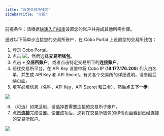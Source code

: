```yaml
---
title: "设置交易所钱包"
sidebarTitle: "介绍"
---
```


<Note>前提条件：请根据[快速入门指南](/cn/portal/quick-start-guide)设置您的账户并完成其他所需步骤。</Note>

通过以下简单步连接您的交易所账户，在 Cobo Portal 上设置您的交易所钱包：

1) 登录 Cobo Portal。
2) 点击 <img src="/cn/images/exchange-wallet/ew3.svg" className="icon"></img>，然后选择**交易所钱包**。
3) 点击 **+ 交易所账户**，或者点击特定交易所下的**连接账户**。
4) 前往交易所平台，在 API Key 设置中将 Cobo IP (**18.177.176.209**) 列入白名单，并生成 API Key 和 API Secret。有关各个交易所的详细说明，请参阅后续页面。
5) 填写必填信息（名称、API Key、API Secret 和口令），然后点击**下一步**。

<img src="/cn/images/exchange-wallet/ew4.png" className="screenshot_modal"/>

6) （可选）如果适用，请选择要需要连接的交易所子账户。
7) 点击**连接**完成设置。设置成功后，您将在交易所钱包的详情页面看到已经连接的交易所账户。

<img src="/cn/images/exchange-wallet/ew5.png" className="screenshot_full_screen"/>
